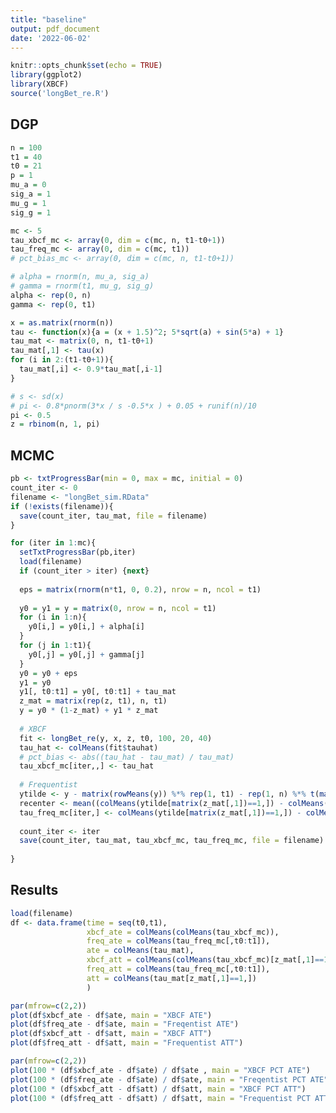 ```yaml
---
title: "baseline"
output: pdf_document
date: '2022-06-02'
---
```


```r
knitr::opts_chunk$set(echo = TRUE)
library(ggplot2)
library(XBCF)
source('longBet_re.R')
```

## DGP
```r
n = 100
t1 = 40
t0 = 21
p = 1
mu_a = 0
sig_a = 1
mu_g = 1
sig_g = 1

mc <- 5
tau_xbcf_mc <- array(0, dim = c(mc, n, t1-t0+1))
tau_freq_mc <- array(0, dim = c(mc, t1))
# pct_bias_mc <- array(0, dim = c(mc, n, t1-t0+1))

# alpha = rnorm(n, mu_a, sig_a)
# gamma = rnorm(t1, mu_g, sig_g)
alpha <- rep(0, n)
gamma <- rep(0, t1)

x = as.matrix(rnorm(n))
tau <- function(x){a = (x + 1.5)^2; 5*sqrt(a) + sin(5*a) + 1}
tau_mat <- matrix(0, n, t1-t0+1)
tau_mat[,1] <- tau(x)
for (i in 2:(t1-t0+1)){
  tau_mat[,i] <- 0.9*tau_mat[,i-1]
}

# s <- sd(x)
# pi <- 0.8*pnorm(3*x / s -0.5*x ) + 0.05 + runif(n)/10
pi <- 0.5
z = rbinom(n, 1, pi)

```


## MCMC
```r
pb <- txtProgressBar(min = 0, max = mc, initial = 0) 
count_iter <- 0
filename <- "longBet_sim.RData"
if (!exists(filename)){
  save(count_iter, tau_mat, file = filename)
}

for (iter in 1:mc){
  setTxtProgressBar(pb,iter)
  load(filename)
  if (count_iter > iter) {next}
  
  eps = matrix(rnorm(n*t1, 0, 0.2), nrow = n, ncol = t1)
 
  y0 = y1 = y = matrix(0, nrow = n, ncol = t1)
  for (i in 1:n){
    y0[i,] = y0[i,] + alpha[i]
  }
  for (j in 1:t1){
    y0[,j] = y0[,j] + gamma[j]
  }
  y0 = y0 + eps
  y1 = y0
  y1[, t0:t1] = y0[, t0:t1] + tau_mat
  z_mat = matrix(rep(z, t1), n, t1)
  y = y0 * (1-z_mat) + y1 * z_mat
 
  # XBCF
  fit <- longBet_re(y, x, z, t0, 100, 20, 40)
  tau_hat <- colMeans(fit$tauhat)
  # pct_bias <- abs((tau_hat - tau_mat) / tau_mat)
  tau_xbcf_mc[iter,,] <- tau_hat
  
  # Frequentist
  ytilde <- y - matrix(rowMeans(y)) %*% rep(1, t1) - rep(1, n) %*% t(matrix(colMeans(y))) + mean(y)
  recenter <- mean((colMeans(ytilde[matrix(z_mat[,1])==1,]) - colMeans(ytilde[matrix(z_mat[,1])==0,]))[1:(t0-1)])
  tau_freq_mc[iter,] <- colMeans(ytilde[matrix(z_mat[,1])==1,]) - colMeans(ytilde[matrix(z_mat[,1])==0,]) - recenter
  
  count_iter <- iter
  save(count_iter, tau_mat, tau_xbcf_mc, tau_freq_mc, file = filename)
  
}
```

## Results
```r
load(filename)
df <- data.frame(time = seq(t0,t1),
                 xbcf_ate = colMeans(colMeans(tau_xbcf_mc)),
                 freq_ate = colMeans(tau_freq_mc[,t0:t1]),
                 ate = colMeans(tau_mat),
                 xbcf_att = colMeans(colMeans(tau_xbcf_mc)[z_mat[,1]==1,]),
                 freq_att = colMeans(tau_freq_mc[,t0:t1]),
                 att = colMeans(tau_mat[z_mat[,1]==1,])
                 ) 
```


```r
par(mfrow=c(2,2))
plot(df$xbcf_ate - df$ate, main = "XBCF ATE")
plot(df$freq_ate - df$ate, main = "Freqentist ATE")
plot(df$xbcf_att - df$att, main = "XBCF ATT")
plot(df$freq_att - df$att, main = "Frequentist ATT")
```

```r
par(mfrow=c(2,2))
plot(100 * (df$xbcf_ate - df$ate) / df$ate , main = "XBCF PCT ATE")
plot(100 * (df$freq_ate - df$ate) / df$ate, main = "Freqentist PCT ATE")
plot(100 * (df$xbcf_att - df$att) / df$att, main = "XBCF PCT ATT")
plot(100 * (df$freq_att - df$att) / df$att, main = "Frequentist PCT ATT")
```

